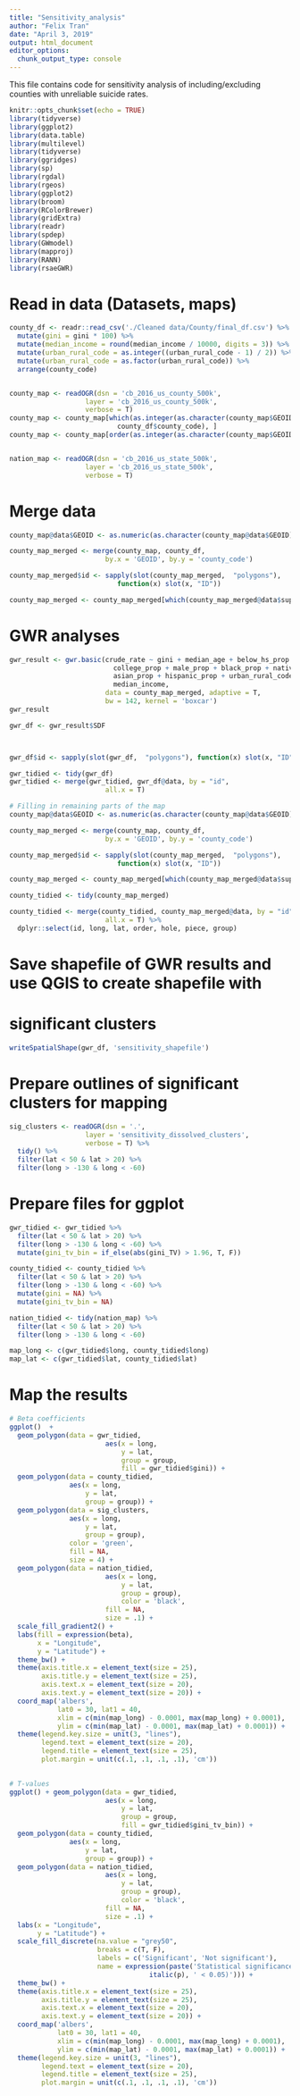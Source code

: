 ```yaml
---
title: "Sensitivity_analysis"
author: "Felix Tran"
date: "April 3, 2019"
output: html_document
editor_options: 
  chunk_output_type: console
---
```

This file contains code for sensitivity analysis of including/excluding counties
with unreliable suicide rates.
```r
knitr::opts_chunk$set(echo = TRUE)
library(tidyverse)
library(ggplot2)
library(data.table)
library(multilevel)
library(tidyverse)
library(ggridges)
library(sp)
library(rgdal)
library(rgeos)
library(ggplot2)
library(broom)
library(RColorBrewer)
library(gridExtra)
library(readr)
library(spdep)
library(GWmodel)
library(mapproj)
library(RANN)
library(rsaeGWR)
```


# Read in data (Datasets, maps)
```r
county_df <- readr::read_csv('./Cleaned data/County/final_df.csv') %>% 
  mutate(gini = gini * 100) %>% 
  mutate(median_income = round(median_income / 10000, digits = 3)) %>% 
  mutate(urban_rural_code = as.integer((urban_rural_code - 1) / 2)) %>% 
  mutate(urban_rural_code = as.factor(urban_rural_code)) %>% 
  arrange(county_code)


county_map <- readOGR(dsn = 'cb_2016_us_county_500k',
                   layer = 'cb_2016_us_county_500k',
                   verbose = T)
county_map <- county_map[which(as.integer(as.character(county_map$GEOID)) %in% 
                           county_df$county_code), ]
county_map <- county_map[order(as.integer(as.character(county_map$GEOID))), ]


nation_map <- readOGR(dsn = 'cb_2016_us_state_500k',
                   layer = 'cb_2016_us_state_500k',
                   verbose = T)
```


# Merge data
```r
county_map@data$GEOID <- as.numeric(as.character(county_map@data$GEOID))

county_map_merged <- merge(county_map, county_df, 
                        by.x = 'GEOID', by.y = 'county_code')

county_map_merged$id <- sapply(slot(county_map_merged,  "polygons"),
                           function(x) slot(x, "ID"))

county_map_merged <- county_map_merged[which(county_map_merged@data$suppressed == F), ]
```

# GWR analyses
```r
gwr_result <- gwr.basic(crude_rate ~ gini + median_age + below_hs_prop + 
                          college_prop + male_prop + black_prop + native_prop + 
                          asian_prop + hispanic_prop + urban_rural_code + unemployed_prop + 
                          median_income, 
                        data = county_map_merged, adaptive = T, 
                        bw = 142, kernel = 'boxcar')
gwr_result

gwr_df <- gwr_result$SDF



gwr_df$id <- sapply(slot(gwr_df,  "polygons"), function(x) slot(x, "ID"))

gwr_tidied <- tidy(gwr_df)
gwr_tidied <- merge(gwr_tidied, gwr_df@data, by = "id",
                        all.x = T)

# Filling in remaining parts of the map
county_map@data$GEOID <- as.numeric(as.character(county_map@data$GEOID))

county_map_merged <- merge(county_map, county_df, 
                        by.x = 'GEOID', by.y = 'county_code')

county_map_merged$id <- sapply(slot(county_map_merged,  "polygons"),
                           function(x) slot(x, "ID"))

county_map_merged <- county_map_merged[which(county_map_merged@data$suppressed == T), ]

county_tidied <- tidy(county_map_merged)

county_tidied <- merge(county_tidied, county_map_merged@data, by = "id",
                        all.x = T) %>% 
  dplyr::select(id, long, lat, order, hole, piece, group)
```


# Save shapefile of GWR results and use QGIS to create shapefile with 
# significant clusters
```r
writeSpatialShape(gwr_df, 'sensitivity_shapefile')
```


# Prepare outlines of significant clusters for mapping
```r
sig_clusters <- readOGR(dsn = '.',
                   layer = 'sensitivity_dissolved_clusters',
                   verbose = T) %>% 
  tidy() %>% 
  filter(lat < 50 & lat > 20) %>% 
  filter(long > -130 & long < -60)

```


# Prepare files for ggplot
```r
gwr_tidied <- gwr_tidied %>%
  filter(lat < 50 & lat > 20) %>% 
  filter(long > -130 & long < -60) %>% 
  mutate(gini_tv_bin = if_else(abs(gini_TV) > 1.96, T, F))

county_tidied <- county_tidied %>% 
  filter(lat < 50 & lat > 20) %>% 
  filter(long > -130 & long < -60) %>% 
  mutate(gini = NA) %>% 
  mutate(gini_tv_bin = NA)

nation_tidied <- tidy(nation_map) %>% 
  filter(lat < 50 & lat > 20) %>% 
  filter(long > -130 & long < -60)

map_long <- c(gwr_tidied$long, county_tidied$long)
map_lat <- c(gwr_tidied$lat, county_tidied$lat)
```


# Map the results
```r
# Beta coefficients
ggplot()  + 
  geom_polygon(data = gwr_tidied,
                        aes(x = long,
                            y = lat,
                            group = group,
                            fill = gwr_tidied$gini)) +
  geom_polygon(data = county_tidied,
               aes(x = long,
                   y = lat,
                   group = group)) +
  geom_polygon(data = sig_clusters,
               aes(x = long,
                   y = lat,
                   group = group),
               color = 'green',
               fill = NA,
               size = 4) +
  geom_polygon(data = nation_tidied,
                        aes(x = long,
                            y = lat,
                            group = group),
                            color = 'black',
                        fill = NA,
                        size = .1) +
  scale_fill_gradient2() +
  labs(fill = expression(beta),
       x = "Longitude",
       y = "Latitude") +
  theme_bw() +
  theme(axis.title.x = element_text(size = 25),
        axis.title.y = element_text(size = 25),
        axis.text.x = element_text(size = 20),
        axis.text.y = element_text(size = 20)) +
  coord_map('albers', 
            lat0 = 30, lat1 = 40, 
            xlim = c(min(map_long) - 0.0001, max(map_long) + 0.0001),
            ylim = c(min(map_lat) - 0.0001, max(map_lat) + 0.0001)) +
  theme(legend.key.size = unit(3, "lines"),
        legend.text = element_text(size = 20),
        legend.title = element_text(size = 25),
        plot.margin = unit(c(.1, .1, .1, .1), 'cm'))
  

# T-values
ggplot() + geom_polygon(data = gwr_tidied,
                        aes(x = long,
                            y = lat,
                            group = group,
                            fill = gwr_tidied$gini_tv_bin)) +
  geom_polygon(data = county_tidied,
               aes(x = long,
                   y = lat,
                   group = group)) +
  geom_polygon(data = nation_tidied,
                        aes(x = long,
                            y = lat,
                            group = group),
                            color = 'black',
                        fill = NA,
                        size = .1) +
  labs(x = "Longitude",
       y = "Latitude") +
  scale_fill_discrete(na.value = "grey50",
                      breaks = c(T, F),
                      labels = c('Significant', 'Not significant'),
                      name = expression(paste('Statistical significance (',
                                   italic(p), ' < 0.05)'))) +
  theme_bw() +
  theme(axis.title.x = element_text(size = 25),
        axis.title.y = element_text(size = 25),
        axis.text.x = element_text(size = 20),
        axis.text.y = element_text(size = 20)) +
  coord_map('albers', 
            lat0 = 30, lat1 = 40, 
            xlim = c(min(map_long) - 0.0001, max(map_long) + 0.0001),
            ylim = c(min(map_lat) - 0.0001, max(map_lat) + 0.0001)) +
  theme(legend.key.size = unit(3, "lines"),
        legend.text = element_text(size = 20),
        legend.title = element_text(size = 25),
        plot.margin = unit(c(.1, .1, .1, .1), 'cm'))

```